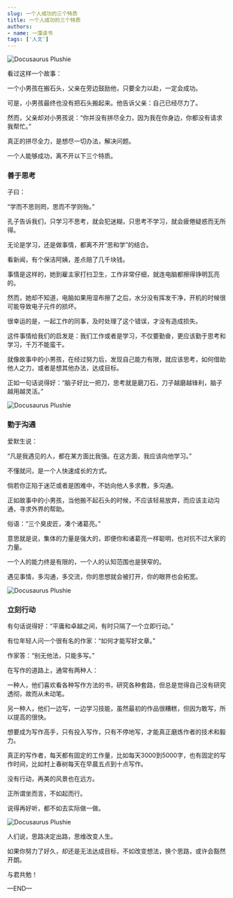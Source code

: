 ```yaml
---
slug: 一个人成功的三个特质
title: 一个人成功的三个特质
authors:
- name: 一藻读书
tags: ['人文']
---
```



![Docusaurus Plushie](./0.webp)

看过这样一个故事：

一个小男孩在搬石头，父亲在旁边鼓励他，只要全力以赴，一定会成功。

可是，小男孩最终也没有把石头搬起来。他告诉父亲：自己已经尽力了。

然而，父亲却对小男孩说：“你并没有拼尽全力，因为我在你身边，你都没有请求我帮忙。”

真正的拼尽全力，是想尽一切办法，解决问题。

一个人能够成功，离不开以下三个特质。


<div style={{textAlign: 'center', color: '#FF8C00'}}>  
  <h3>善于思考</h3>
</div>

子曰：

“学而不思则罔，思而不学则殆。”

孔子告诉我们，只学习不思考，就会犯迷糊，只思考不学习，就会疲倦疑惑而无所得。

无论是学习，还是做事情，都离不开“思和学”的结合。

看新闻，有个保洁阿姨，差点赔了几千块钱。

事情是这样的，她到雇主家打扫卫生，工作非常仔细，就连电脑都擦得铮明瓦亮的。

然而，她却不知道，电脑如果用湿布擦了之后，水分没有挥发干净，开机的时候很可能导致电子元件的损坏。

很幸运的是，一起工作的同事，及时处理了这个错误，才没有造成损失。

这件事情给我们的启发是：我们工作或者是学习，不仅要勤奋，更应该勤于思考和学习，千万不能蛮干。

就像故事中的小男孩，在经过努力后，发现自己能力有限，就应该思考，如何借助他人之力，或者是想其他办法，达成目标。

正如一句话说得好：“脑子好比一把刀，思考就是磨刀石，刀子越磨越锋利，脑子越用越灵活。”


![Docusaurus Plushie](./1.webp)

<div style={{textAlign: 'center', color: '#FF8C00'}}>  
  <h3>勤于沟通</h3>
</div>

爱默生说：

“凡是我遇见的人，都在某方面比我强。在这方面，我应该向他学习。”

不懂就问，是一个人快速成长的方式。

倘若你正陷于迷茫或者是困难中，不妨向他人多求教，多沟通。

正如故事中的小男孩，当他搬不起石头的时候，不应该轻易放弃，而应该主动沟通，寻求外界的帮助。

俗语：“三个臭皮匠，凑个诸葛亮。”

意思就是说，集体的力量是强大的，即便你和诸葛亮一样聪明，也对抗不过大家的力量。

一个人的能力终是有限的，一个人的认知范围也是狭窄的。

遇见事情，多沟通，多交流，你的思想就会被打开，你的眼界也会拓宽。


![Docusaurus Plushie](./2.webp)


<div style={{textAlign: 'center', color: '#FF8C00'}}>  
  <h3>立刻行动</h3>
</div>

有句话说得好：“平庸和卓越之间，有时只隔了一个立即行动。”

有位年轻人问一个很有名的作家：“如何才能写好文章。”

作家答：“别无他法，只能多写。”

在写作的道路上，通常有两种人：

一种人，他们喜欢看各种写作方法的书，研究各种套路，但总是觉得自己没有研究透彻，故而从未动笔。

另一种人，他们一边写，一边学习技能，虽然最初的作品很糟糕，但因为敢写，所以提高的很快。

想要成为写作高手，只有投入写作，只有不停地写，才能真正磨炼作者的技术和毅力。

真正的写作者，每天都有固定的工作量，比如每天3000到5000字，也有固定的写作时间，比如村上春树每天在早晨五点到十点写作。

没有行动，再美的风景也在远方。

正所谓坐而言，不如起而行。

说得再好听，都不如去实际做一做。


![Docusaurus Plushie](./3.webp)


人们说，思路决定出路，思维改变人生。

如果你努力了好久，却还是无法达成目标，不如改变想法，换个思路，或许会豁然开朗。

与君共勉！

—END—




